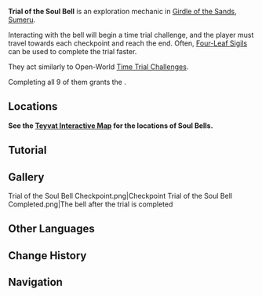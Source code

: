 {{Terminology Infobox
|image        = Trial of the Soul Bell.png
|type         = Exploration
|region       = Sumeru
|subregion    = Girdle of the Sands
}}
'''Trial of the Soul Bell''' is an exploration mechanic in [[Girdle of the Sands]], [[Sumeru]].

Interacting with the bell will begin a time trial challenge, and the player must travel towards each checkpoint and reach the end. Often, [[Four-Leaf Sigil]]s can be used to complete the trial faster.

They act similarly to Open-World [[Time Trial Challenge]]s.

Completing all 9 of them grants the {{Achievement|Bifröst}}.

==Locations==
'''See the [https://act.hoyolab.com/ys/app/interactive-map/index.html?lang=en-us#/map/2?shown_types=478 Teyvat Interactive Map] for the locations of Soul Bells.'''

==Tutorial==
{{Tutorial|Soul Bell}}
<!--
==Gameplay Notes==
-->
==Gallery==
<gallery>
Trial of the Soul Bell Checkpoint.png|Checkpoint
Trial of the Soul Bell Completed.png|The bell after the trial is completed
</gallery>

==Other Languages==
{{Other Languages
|en      = Trial of the Soul Bell
|zhs     = 「灵宝铎」的试炼
|zhs_rm  = "Língbǎo-duó" de Shìliàn
|zht     = 「靈寶鐸」的試煉
|zht_rm  = "Língbǎo-duó" de Shìliàn
|zh_tl   = 
|ja      = 「霊宝の鐸鈴」の試練
|ja_rm   = "Reihou no Takurei" no Shiren
|ja_tl   = 
|ko      = 「영혼의 종」의 시련
|ko_rm   = 
|ko_tl   = 
|es      = Prueba de la campana de las ánimas
|es_tl   = Trial of the Bell of Souls
|fr      = Épreuve de la cloche des âmes
|fr_tl   = Trial of the Bell of Souls
|ru      = Испытание Колокола духов
|ru_tl   = Trial of the Bell of Souls
|th      = บททดสอบของ "กระดิ่งวิญญาณ"
|th_rm   = 
|th_tl   = 
|vi      = Thí Luyện "Chuông Linh Bảo"
|vi_tl   = 
|de      = Prüfung der „Seelenglocke“
|de_tl   = Trial of the "Soul Bell"
|id      = Ujian "Soul Bell"
|id_tl   = Trial of the "Soul Bell"
|pt      = Julgamento do Sino das Almas
|pt_tl   = 
|tr      = Ruh Çanı İmtihanı
|tr_tl   = Soul Bell Trial
|it      = Prova della Campana dell'anima
|it_tl   = 
}}

==Change History==
{{Change History|3.6}}
<!--
==References==
{{Reflist}}
-->
==Navigation==
{{Exploration Navbox|Sumeru}}